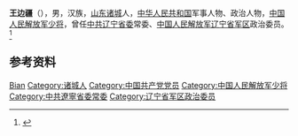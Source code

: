 '''王边疆'''（{{bd|1959年|7月|}}），男，汉族，[[山东|山东]][[诸城|诸城]]人，[[中华人民共和国|中华人民共和国]]军事人物、政治人物，[[中国人民解放军少将|中国人民解放军少将]]，曾任[[中共辽宁省委|中共辽宁省委]]常委、[[中国人民解放军辽宁省军区|中国人民解放军辽宁省军区]]政治委员。<ref>{{Cite web|title=辽宁省军区政委王边疆任辽宁省委常委|url=https://www.thepaper.cn/newsDetail_forward_1931277|accessdate=2020-07-03|work=澎湃新闻|archive-date=2020-07-03|archive-url=https://web.archive.org/web/20200703064230/https://www.thepaper.cn/newsDetail_forward_1931277|dead-url=no}}</ref>

== 参考资料 ==
{{reflist}}
{{start box}}
{{s-mil|pla}}
{{s-before|[[张林_(少将)|张林]]}}
{{s-title|[[中国人民解放军辽宁省军区|中国人民解放军辽宁省军区]]政治委员|2014年12月—2020年10月}}
{{s-after|[[梁平_(少将)|梁平]]}}
{{end box}}
{{中国军事人物小作品}}
{{Authority control}}
{{DEFAULTSORT:Wang王}}
[[Category:王姓|Bian]]
[[Category:诸城人|Category:诸城人]]
[[Category:中国共产党党员|Category:中国共产党党员]]
[[Category:中国人民解放军少将|Category:中国人民解放军少将]]
[[Category:中共遼寧省委常委|Category:中共遼寧省委常委]]
[[Category:辽宁省军区政治委员|Category:辽宁省军区政治委员]]